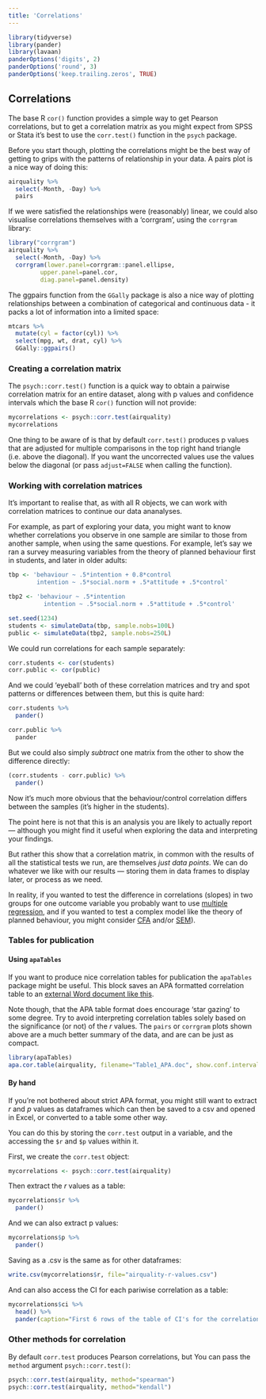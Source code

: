 ```yaml
---
title: 'Correlations'
---
```


```r
library(tidyverse)
library(pander)
library(lavaan)
panderOptions('digits', 2)
panderOptions('round', 3)
panderOptions('keep.trailing.zeros', TRUE)

```

## Correlations {- #correlations}

The base R `cor()` function provides a simple way to get Pearson correlations,
but to get a correlation matrix as you might expect from SPSS or Stata it's best
to use the `corr.test()` function in the `psych` package.

Before you start though, plotting the correlations might be the best way of
getting to grips with the patterns of relationship in your data. A pairs plot is
a nice way of doing this:

```r
airquality %>%
  select(-Month, -Day) %>%
  pairs
```

If we were satisfied the relationships were (reasonably) linear, we could also
visualise correlations themselves with a 'corrgram', using the `corrgram`
library:

```r
library("corrgram")
airquality %>%
  select(-Month, -Day) %>%
  corrgram(lower.panel=corrgram::panel.ellipse,
         upper.panel=panel.cor,
         diag.panel=panel.density)

```

The ggpairs function from the `GGally` package is also a nice way of plotting
relationships between a combination of categorical and continuous data - it
packs a lot of information into a limited space:

```r
mtcars %>%
  mutate(cyl = factor(cyl)) %>%
  select(mpg, wt, drat, cyl) %>%
  GGally::ggpairs()

```

### Creating a correlation matrix {- #correlation-matrix}

The `psych::corr.test()` function is a quick way to obtain a pairwise
correlation matrix for an entire dataset, along with p values and confidence
intervals which the base R `cor()` function will not provide:

```r
mycorrelations <- psych::corr.test(airquality)
mycorrelations
```

One thing to be aware of is that by default `corr.test()` produces p values that
are adjusted for multiple comparisons in the top right hand triangle (i.e. above
the diagonal). If you want the uncorrected values use the values below the
diagonal (or pass `adjust=FALSE` when calling the function).

### Working with correlation matrices {-}

It's important to realise that, as with all R objects, we can work with
correlation matrices to continue our data ananalyses.

For example, as part of exploring your data, you might want to know whether
correlations you observe in one sample are similar to those from another sample,
when using the same questions. For example, let's say we ran a survey measuring
variables from the theory of planned behaviour first in students, and later in
older adults:

```r
tbp <- 'behaviour ~ .5*intention + 0.8*control
        intention ~ .5*social.norm + .5*attitude + .5*control'

tbp2 <- 'behaviour ~ .5*intention
          intention ~ .5*social.norm + .5*attitude + .5*control'

set.seed(1234)
students <- simulateData(tbp, sample.nobs=100L)
public <- simulateData(tbp2, sample.nobs=250L)
```

We could run correlations for each sample separately:

```r
corr.students <- cor(students)
corr.public <- cor(public)
```

And we could 'eyeball' both of these correlation matrices and try and spot
patterns or differences between them, but this is quite hard:

```r
corr.students %>%
  pander()
```

```r
corr.public %>%
  pander
```

But we could also simply _subtract_ one matrix from the other to show the
difference directly:

```r
(corr.students - corr.public) %>%
  pander()
```

Now it's much more obvious that the behaviour/control correlation differs
between the samples (it's higher in the students).

The point here is not that this is an analysis you are likely to actually report
--- although you might find it useful when exploring the data and interpreting
your findings.

But rather this show that a correlation matrix, in common with the results of
all the statistical tests we run, are themselves _just data points_. We can do
whatever we like with our results — storing them in data frames to display
later, or process as we need.

In reality, if you wanted to test the difference in correlations (slopes) in two
groups for one outcome variable you probably want to use
[multiple regression](#regression), and if you wanted to test a complex model
like the theory of planned behaviour, you might consider [CFA](#cfa) and/or
[SEM](#sem)).

### Tables for publication {- #correlation-tables-for-publication}

#### Using `apaTables` {-}

If you want to produce nice correlation tables for publication the `apaTables`
package might be useful. This block saves an APA formatted correlation table to
an [external Word document like this](Table1_APA.doc).

Note though, that the APA table format does encourage 'star gazing' to some
degree. Try to avoid interpreting correlation tables solely based on the
significance (or not) of the _r_ values. The `pairs` or `corrgram` plots shown
above are a much better summary of the data, and are can be just as compact.

```r
library(apaTables)
apa.cor.table(airquality, filename="Table1_APA.doc", show.conf.interval=F)
```

#### By hand {-}

If you're not bothered about strict APA format, you might still want to extract
_r_ and _p_ values as dataframes which can then be saved to a csv and opened in
Excel, or converted to a table some other way.

You can do this by storing the `corr.test` output in a variable, and the
accessing the `$r` and `$p` values within it.

First, we create the `corr.test` object:

```r
mycorrelations <- psych::corr.test(airquality)
```

Then extract the _r_ values as a table:

```r
mycorrelations$r %>%
  pander()
```

And we can also extract p values:

```r
mycorrelations$p %>%
  pander()
```

Saving as a .csv is the same as for other dataframes:

```r
write.csv(mycorrelations$r, file="airquality-r-values.csv")
```

And can also access the CI for each pariwise correlation as a table:

```r
mycorrelations$ci %>%
  head() %>%
  pander(caption="First 6 rows of the table of CI's for the correlation matrix.")
```

### Other methods for correlation {- #correlation-methods}

By default `corr.test` produces Pearson correlations, but You can pass the
`method` argument `psych::corr.test()`:

```r
psych::corr.test(airquality, method="spearman")
psych::corr.test(airquality, method="kendall")
```
